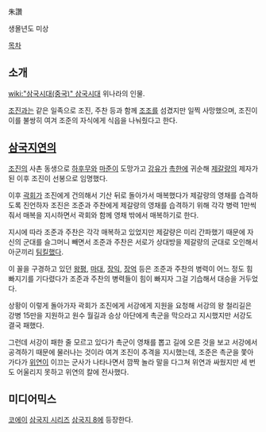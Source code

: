 朱讚

생몰년도 미상

[[목차]]
== 소개 ==
[[wiki:"삼국시대(중국)" 삼국시대]] 위나라의 인물. 

[[조진]]과는 같은 일족으로 조진, 주찬 등과 함께 [[조조]]를 섬겼지만 일찍 사망했으며, 조진이 이를 불쌍히 여겨 조준의 자식에게 식읍을 나눠줬다고 한다.

== [[삼국지연의]] ==
[[조진]]의 사촌 동생으로 [[하후무]]와 [[마준]]이 도망가고 [[강유]]가 [[촉한]]에 귀순해 [[제갈량]]의 제자가 된 이후 조진이 선봉으로 임명했다.

이후 [[곽회]]가 조진에게 건의해서 기산 뒤로 돌아가서 매복했다가 제갈량의 영채를 습격하도록 진언하자 조진은 조준과 주찬에게 제갈량의 영채를 습격하기 위해 각각 병력 1만씩 줘서 매복을 지시하면서 곽회와 함께 영채 밖에서 매복하기로 한다.

지시에 따라 조준과 주찬은 각각 매복하고 있었지만 제갈량은 미리 간파했기 때문에 자신의 군대를 슬그머니 빼면서 조준과 주찬은 서로가 상대방을 제갈량의 군대로 오인해서 아군끼리 [[팀킬]]했다.

이 꼴을 구경하고 있던 [[왕평]], [[마대]], [[장익]], [[장억]] 등은 조준과 주찬의 병력이 어느 정도 힘빠지기를 기다렸다가 조준과 주찬의 병력들이 힘이 빠지자 그걸 기습해서 대승을 거두었다. 

상황이 이렇게 돌아가자 곽회가 조진에게 서강에게 지원을 요청해 서강의 왕 철리길은 강병 15만을 지원하고 원수 월길과 승상 아단에게 촉군을 막으라고 지시했지만 서강도 결국 패했다.

그런데 서강이 패한 줄 모르고 있다가 촉군이 영채를 뽑고 길에 오른 것을 보고 서강에서 공격하기 때문에 물러나는 것이라 여겨 조진이 추격을 지시했는데, 조준은 촉군을 쫓아가다가 [[위연]]이 이끄는 군사가 나타나면서 깜짝 놀라 말을 다그쳐 위연과 싸웠지만 세 번도 어울리지 못하고 위연의 칼에 전사했다.

== 미디어믹스 ==
[[코에이]] [[삼국지 시리즈]] [[삼국지 8]]에 등장한다.
